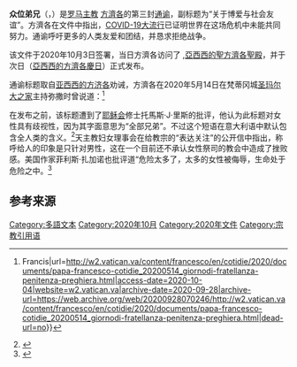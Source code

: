 '''众位弟兄'''（{{lang-it|Fratelli tutti}}，{{lang-en|All Brothers}}）是[[罗马主教|罗马主教]] [[方濟各_(教宗)|方濟各]]的第三封[[通谕|通谕]]，副标题为“关于博爱与社会友谊”。方濟各在文件中指出，[[2019冠状病毒病疫情|COVID-19大流行]]已证明世界在这场危机中未能共同努力。通谕呼吁更多的人类友爱和团结，并恳求拒绝战争。

该文件于2020年10月3日签署，当日方濟各访问了 ,[[亞西西的聖方濟各聖殿|亞西西的聖方濟各聖殿]]，并于次日（[[亞西西的方濟各|亞西西的方濟各慶日]]）正式发布。

通谕标题取自[[亚西西的方济各|亚西西的方济各]]劝诫，方濟各在2020年5月14日在梵蒂冈城[[圣玛尔大之家|圣玛尔大之家]]主持弥撒时曾说道：<ref>{{Cite web|title=Day of fraternity, day of penance and prayer (14 May 2020) {{!}} Francis|url=http://w2.vatican.va/content/francesco/en/cotidie/2020/documents/papa-francesco-cotidie_20200514_giornodi-fratellanza-penitenza-preghiera.html|access-date=2020-10-04|website=w2.vatican.va|archive-date=2020-09-28|archive-url=https://web.archive.org/web/20200928070246/http://w2.vatican.va/content/francesco/en/cotidie/2020/documents/papa-francesco-cotidie_20200514_giornodi-fratellanza-penitenza-preghiera.html|dead-url=no}}</ref>
{{Quote|text=圣亚西西的方济各曾经说过：所有的兄弟和姐妹（All brothers and sisters）。因此，每一个进行宗教忏悔的男男女女今天团结在一起祈祷和忏悔，祈求从这一流行病中得到治愈的恩典。|author=|title=|source=}}

在发布之前，该标题遭到了[[耶稣会|耶稣会]]修士托馬斯·J·里斯的批评，他认为此标题对女性具有歧视性，因为其字面意思为“全部兄弟”。不过这个短语在意大利语中默认包含全人类的含义。<ref>{{Cite web|last=Winfield|first=Nicole|date=Sep 17, 2020|title=What's in a name? At the Vatican, a debate on inclusiveness|url=https://cruxnow.com/vatican/2020/09/whats-in-a-name-at-the-vatican-a-debate-on-inclusiveness/|archive-url=https://web.archive.org/web/20201201233203/https://cruxnow.com/vatican/2020/09/whats-in-a-name-at-the-vatican-a-debate-on-inclusiveness/|archive-date=2020-12-01|access-date=2020-10-05|website=Crux|dead-url=no}}</ref>天主教妇女理事会在给教宗的“表达关注”的公开信中指出，称呼给人的印象是只针对男性，这在一个目前还不承认女性祭司的教会中造成了挫败感。美国作家菲利斯·扎加诺也批评道“危险太多了，太多的女性被侮辱，生命处于危险之中。<ref>{{Cite web|last=Vondracek|first=Christopher|date=2 October 2020|others=<!---[Wikipedia editor note: The article incorrectly states "Fratelli tutti" is in Latin]--->|title=Pope’s latest encyclical draws ire of Catholic feminists|url=https://www.washingtontimes.com/news/2020/oct/2/popes-latest-encyclical-draws-ire-catholic-feminis/|archive-url=https://web.archive.org/web/20201104153229/https://www.washingtontimes.com/news/2020/oct/2/popes-latest-encyclical-draws-ire-catholic-feminis/|archive-date=2020-11-04|access-date=2020-10-08|website=The Washington Times|language=en-US|dead-url=no}}</ref>

== 参考来源 ==
{{reflist}}

[[Category:多語文本|Category:多語文本]]
[[Category:2020年10月|Category:2020年10月]]
[[Category:2020年文件|Category:2020年文件]]
[[Category:宗教引用语|Category:宗教引用语]]